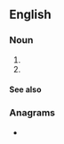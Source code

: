 ==English==

===Noun===
{{en-noun|-}}

# {{initialism of|en|[[hospital]]-associated [[MRSA]]}}
# {{initialism of|en|hospital-acquired [[MRSA]]}}

====See also====
{{projectlinks|pedia}}

===Anagrams===
* {{anagrams|en|a=aahmrs|Mahars|Marash|Marsha|Shamar|Sharma|ashram|harams}}